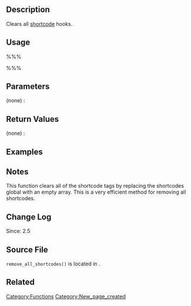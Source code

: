 {{Languages|
{{en|Function Reference/remove all shortcodes}}
{{it|Riferimento funzioni/remove all shortcodes}}
{{ja|Function Reference/remove all shortcodes}}
}}
== Description ==

Clears all [[Shortcode API|shortcode]] hooks.

== Usage ==

%%%<?php remove_all_shortcodes(); ?>%%%

== Parameters ==

; (none) :

== Return Values ==

; (none) : 

== Examples ==


== Notes ==

This function clears all of the shortcode tags by replacing the shortcodes global with an empty array. This is a very efficient method for removing all shortcodes.

== Change Log ==

Since: 2.5

== Source File ==

<tt>remove_all_shortcodes()</tt> is located in {{Trac|wp-includes/shortcodes.php}}.

== Related ==

{{Shortcode Tags}}

{{Tag Footer}}

[[Category:Functions]]
[[Category:New_page_created]]